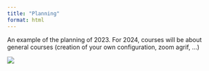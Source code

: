 ```yaml
---
title: "Planning"
format: html
---
```


An example of the planning of 2023. For 2024, courses will be about general courses (creation of your own configuration, zoom agrif, ...)

![](images/planning_2023.jpg)